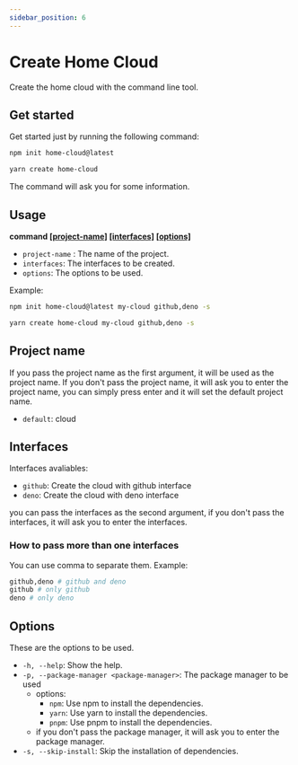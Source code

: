 ```yaml
---
sidebar_position: 6
---
```



# Create Home Cloud

Create the home cloud with the command line tool.

## Get started

Get started just by running the following command:

<Tabs>
<TabItem value="npm" label="npm">

```bash
npm init home-cloud@latest
```

</TabItem>
<TabItem value="yarn" label="Yarn">

```bash
yarn create home-cloud
```

</TabItem>

</Tabs>

The command will ask you for some information.

## Usage

**command [[project-name]](#project-name) [[interfaces]](#interfaces) [[options]](#options)**

- `project-name` : The name of the project.
- `interfaces`: The interfaces to be created.
- `options`: The options to be used.

Example:

<Tabs>
<TabItem value="npm" label="npm">

```bash
npm init home-cloud@latest my-cloud github,deno -s
```

</TabItem>
<TabItem value="yarn" label="Yarn">

```bash
yarn create home-cloud my-cloud github,deno -s
```

</TabItem>

</Tabs>

## Project name

If you pass the project name as the first argument, it will be used as the project name.
If you don't pass the project name, it will ask you to enter the project name, you can simply press enter and it will set the default project name.

- `default`: cloud

## Interfaces

Interfaces avaliables:

- `github`: Create the cloud with github interface
- `deno`: Create the cloud with deno interface

you can pass the interfaces as the second argument, if you don't pass the interfaces, it will ask you to enter the interfaces.

### How to pass more than one interfaces

You can use comma to separate them. Example:

```bash
github,deno # github and deno
github # only github
deno # only deno
```

## Options

These are the options to be used.

- `-h, --help`: Show the help.
- `-p, --package-manager <package-manager>`: The package manager to be used
  - options:
    - `npm`: Use npm to install the dependencies.
    - `yarn`: Use yarn to install the dependencies.
    - `pnpm`: Use pnpm to install the dependencies.
  - if you don't pass the package manager, it will ask you to enter the package manager.
- `-s, --skip-install`: Skip the installation of dependencies.
